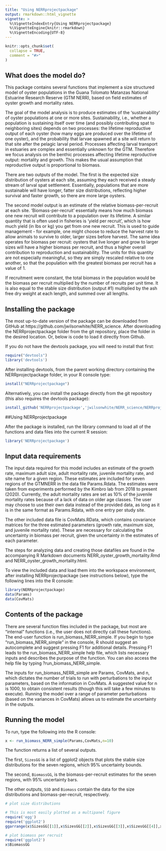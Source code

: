 ```yaml
---
title: "Using NERRprojectpackage"
output: rmarkdown::html_vignette
vignette: >
  %\VignetteIndexEntry{Using NERRprojectpackage}
  %\VignetteEngine{knitr::rmarkdown}
  %\VignetteEncoding{UTF-8}
---
```


```r
knitr::opts_chunk$set(
  collapse = TRUE,
  comment = "#>"
)
```
## What does the model do? 

This package contains several functions that implement a size structured model of oyster populations in the Guana Tolomato Matanzas National Estuarine Research Reserve (GTM NERR), based on field estimates of oyster growth and mortality rates.  

The goal of the model analysis is to produce estimates of the 'sustainability' of oyster populations at one or more sites. Sustainability, i.e., whether a population is sustaining itself over time (and possibly contributing spat to neighboring sites) depends on two processes: the lifetime reproductive output of each oyster (how many eggs are produced over the lifetime of one oyster), and the probability that larvae spawned at a site will return to that site after the pelagic larval period. Processes affecting larval transport in estuaries are complex and essentially unknown for the GTM. Therefore we focus analysis on the benthic processes affecting lifetime reproductive output: mortality and growth. This makes the usual assumption that reproductive output is proportional to biomass.

There are two outputs of the model. The first is the expected size distribution of oysters at each site, assuming they each received a steady stream of larval spat settlement. Essentially, populations that are more sustainable will have longer, fatter size distributions, reflecting higher survival and faster growth, so there are more large oysters. 

The second model output is an estimate of the relative biomass-per-recruit at each site. 'Biomass-per-recruit' essentially means how much biomass one new recruit will contribute to a population over its lifetime. A similar quantity that is often used in fisheries is 'yield per recruit', which is how much yield (in lbs or kg) you get from one new recruit. This is used to guide management - for example, one might choose to reduce the harvest rate to allow animals to survive to older, larger sizes before harvest. The same idea operates for biomass per recruit: oysters that live longer and grow to larger sizes will have a higher biomass per recruit, and thus a higher overall contribution to reproduction and sustainability. The units for this quantity are not especially meaningful, so they are simply rescaled relative to one another, so that the population with the greatest biomass per recruit has a value of 1. 

If recruitment were constant, the total biomass in the population would be the biomass per recruit multiplied by the number of recruits per unit time. It is also equal to the stable size distribution (output #1) multiplied by the ash free dry weight at each length, and summed over all lengths.  

## Installing the package

The most up-to-date version of the package can be downloaded from GitHub at https://github.com/jwilsonwhite/NERR_science. After downloading the NERRprojectpackage folder from the git repository, place the folder in the desired location. Or, below is code to load it directly from Github. 

If you do not have the devtools package, you will need to install that first:

```r
require("devtools")
library('devtools')
```

After installing devtools, from the parent working directory containing the NERRprojectpackage folder, in your R console type:

```r
install("NERRprojectpackage")
```

Alternatively, you can install the package directly from the git repository (this also requires the devtools package): 

```r
install_github('NERRprojectpackage','jwilsonwhite/NERR_science/NERRprojectpackage')
```


##Using NERRprojectpackage

After the package is installed, run the library command to load all of the functions and data files into the current R session: 

```r
library('NERRprojectpackage')
```


## Input data requirements

The input data required for this model includes an estimate of the growth rate, maximum adult size, adult mortality rate, juvenile mortality rate, and site name for a given region.  These estimates are included for seven regions of the GTMNERR in the data file Params.Rdata.  The estimates were taken from experiments performed by the Kimbro lab from 2018 to present (2020).  Currently, the adult mortality rates are set as 10% of the juvenile mortality rates because of a lack of data on older age classes.  The user may choose to use their own data instead of the provided data, as long as it is in the same format as Params.Rdata, with one entry per study site.

The other included data file is CovMats.RData, which contains covariance matrices for the three estimated parameters (growth rate, maximum size, and juvenile mortality rate).  These are necessary for calculating the uncertainty in biomass per recruit, given the uncertainty in the estimates of each parameter.

The steps for analyzing data and creating those datafiles are found in the accompanying R Markdown documents NERR_oyster_growth_mortality.Rmd and  NERR_oyster_growth_mortality.html.

 
To view the included data and load them into the workspace environment, after installing NERRprojectpackage (see instructions below), type the following lines into the R console:  

```r
library(NERRprojectpackage)
data(Params)
data(CovMats)
```

## Contents of the package

There are several function files included in the package, but most are "internal" functions (i.e., the user does not directly call these functions).  The end-user function is run_biomass_NERR_simple.  If you begin to type "run_biomass_NERR_simple" in the console, R should suggest an autocomplete and suggest pressing F1 for additional details.  Pressing F1 leads to the run_biomass_NERR_simple help file, which lists necessary inputs and describes the purpose of the function.  You can also access the help file by typing ?run_biomass_NERR_simple.  

The inputs for run_biomass_NERR_simple are Params, CovMats, and n, which dictates the number of trials to run with perturbations to the input parameters, based on the information in CovMats.  A suggested value for n is 1000, to obtain consistent results (though this will take a few minutes to execute).  Running the model over a range of parameter perturbations (based on the variances in CovMats) allows us to estimate the uncertainty in the outputs.  

## Running the model

To run, type the following into the R console:

```r
x <- run_biomass_NERR_simple(Params,CovMats,n=10)
```

The function returns a list of several outputs.

The first, `SizesGG` is a list of ggplot2 objects that plots the stable size distributions for the seven regions, which 95% uncertainty bounds.

The second, `BiomassGG`, is the biomass-per-recruit estimates for the seven regions, with 95% uncertainty bars. 

The other outputs, `SSD` and `Biomass` contain the data for the size distributions and biomass-per-recruit, respectively.

```r
# plot size distributions

# This is most easily plotted as a multipanel figure
require('egg')
require('ggplot2')
ggarrange(x$SizesGG[[1]],x$SizesGG[[2]],x$SizesGG[[3]],x$SizesGG[[4]],x$SizesGG[[5]],x$SizesGG[[6]],x$SizesGG[[7]], ncol =3)

```


```r
# plot biomass per recruit
require('ggplot2')
x$BiomassGG
```




